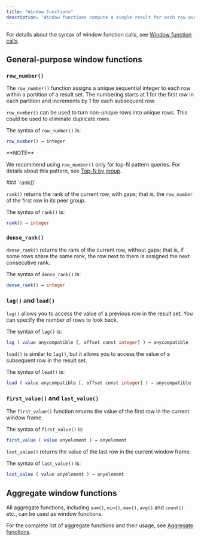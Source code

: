 ```yaml
---
title: "Window functions"
description: 'Window functions compute a single result for each row over a set of rows that are related to the current row (the "window").'
---
```


For details about the syntax of window function calls, see [Window function calls](/docs/current/query-syntax-value-exp/#window-function-calls).

## General-purpose window functions

### `row_number()`

The `row_number()` function assigns a unique sequential integer to each row within a partition of a result set. The numbering starts at 1 for the first row in each partition and increments by 1 for each subsequent row.

`row_number()` can be used to turn non-unique rows into unique rows. This could be used to eliminate duplicate rows.

The syntax of `row_number()` is:

```bash
row_number() → integer
```

<Info>
**NOTE**

We recommend using `row_number()` only for top-N pattern queries. For details about this pattern, see [Top-N by group](/docs/current/sql-pattern-topn/).

</Info>
### `rank()`

`rank()` returns the rank of the current row, with gaps; that is, the `row_number` of the first row in its peer group.

The syntax of `rank()` is:

```sql
rank() → integer
```

### `dense_rank()`

`dense_rank()` returns the rank of the current row, without gaps; that is, if some rows share the same rank, the row next to them is assigned the next consecutive rank.

The syntax of `dense_rank()` is:

```sql
dense_rank() → integer
```

### `lag()` and `lead()`

`lag()` allows you to access the value of a previous row in the result set. You can specify the number of rows to look back.

The syntax of `lag()` is:

```sql
lag ( value anycompatible [, offset const integer] ) → anycompatible
```

`lead()` is similar to `lag()`, but it allows you to access the value of a subsequent row in the result set.

The syntax of `lead()` is:

```sql
lead ( value anycompatible [, offset const integer] ) → anycompatible
```

### `first_value()` and `last_value()`

The `first_value()` function returns the value of the first row in the current window frame.

The syntax of `first_value()` is:

```sql
first_value ( value anyelement ) → anyelement
```

`last_value()` returns the value of the last row in the current window frame.

The syntax of `last_value()` is:

```sql
last_value ( value anyelement ) → anyelement
```

## Aggregate window functions

All aggregate functions, including `sum()`, `min()`, `max()`, `avg()` and `count()` etc., can be used as window functions.

For the complete list of aggregate functions and their usage, see [Aggregate functions](/docs/current/sql-function-aggregate/).
